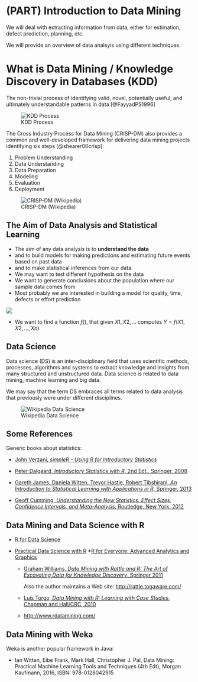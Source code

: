 # (PART) Introduction to Data Mining {-}

We will deal with extracting information from data, either for estimation, defect prediction, planning, etc. 

We will provide an overview of data analsyis using different techniques. 

# What is Data Mining / Knowledge Discovery in Databases (KDD)

The non-trivial process of identifying valid, novel, potentially useful, and ultimately understandable patterns in data [@FayyadPS1996]

![KDD Process](figures/Fayyad96kdd-process.png)

The Cross Industry Process for Data Mining (CRISP-DM) also provides a common and well-developed framework for delivering data mining projects identifying six steps [@shearer00crisp]:


  1. Problem Understanding
  2. Data Understanding
  3. Data Preparation
  4. Modeling
  5. Evaluation
  6. Deployment

![CRISP-DM (Wikipedia)](figures/CRISP-DM_Process_Diagram.png)


## The Aim of Data Analysis and Statistical Learning
  - The aim of any data analysis is to  **understand the data** 
  - and to build models for making predictions and estimating future events based on past data
  - and to make statistical inferences from our data.
  - We may want to test different hypothesis on the data
  - We want to generate conclusions about the population where our sample data comes from
  - Most probably we are interested in building a model for quality, time, defects or effort prediction
    
  ![](figures/prediction.png)
  
  - We want to find a function $f()$, that given $X1, X2, ...$  computes $Y=f(X1, X2, ..., Xn)$


## Data Science 
Data science (DS) is an inter-disciplinary field that uses scientific methods, processes, algorithms and systems to extract knowledge and insights from many structured and unstructured data. Data science is related to data mining, machine learning and big data. 

We may say that the term DS embraces all terms related to data analysis that previously were under different disciplines. 

![Wikipedia Data Science](figures/Data_science.png)

## Some References 

Generic books about statistics:

  * [John Verzani, *simpleR - Using R for Introductory Statistics*](https://cran.r-project.org/doc/contrib/Verzani-SimpleR.pdf)
  
  * [Peter Dalgaard, *Introductory Statistics with R*, 2nd Edt., Springer, 2008](https://www.springer.com/gp/book/9780387790534)

  * [Gareth James, Daniela Witten, Trevor Hastie, Robert Tibshirani, *An Introduction to Statistical Learning with Applications in R*, Springer, 2013](http://www.springer.com/it/book/9781461471370)

  * [Geoff Cumming, *Understanding the New Statistics: Effect Sizes, Confidence Intervals, and Meta-Analysis*, Routledge, New York, 2012](https://www.routledge.com/products/9780415879682)
    

## Data Mining and Data Science with R
* [R for Data Science](https://r4ds.had.co.nz/)
* [Practical Data Science with R](https://www.manning.com/books/practical-data-science-with-r-second-edition)
*[R for Everyone: Advanced Analytics and Graphics](https://www.jaredlander.com/r-for-everyone/)

  * [Graham Williams, *Data Mining with Rattle and R: The Art of Excavating Data for Knowledge Discovery*, Springer 2011](http://www.springer.com/gp/book/9781441998897)
  
    Also the author maintains a Web site:
    [http://rattle.togaware.com/](http://rattle.togaware.com/)
  
  * [Luis Torgo, *Data Mining with R: Learning with Case Studies*, Chapman and Hall/CRC, 2010](https://www.crcpress.com/Data-Mining-with-R-Learning-with-Case-Studies/Torgo/9781439810187)
  
  * [http://www.rdatamining.com/](http://www.rdatamining.com/)
  
  
## Data Mining with Weka

Weka is another popular framework in Java:

  *  Ian Witten, Eibe Frank, Mark Hall, Christopher J. Pal, Data Mining: Practical Machine Learning Tools and Techniques (4th Edt), Morgan Kaufmann, 2016, ISBN: 978-0128042915


